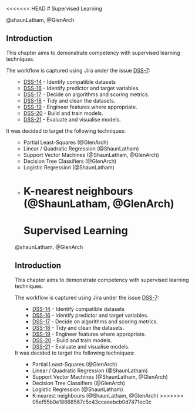 <<<<<<< HEAD
# Supervised Learning

@shaunLatham, @GlenArch

## Introduction

This chapter aims to demonstrate competency with supervised learning techniques.

The workflow is captured using Jira under the issue <a/href=https://shaun-latham.atlassian.net/browse/DSS-7>DSS-7</a>:
<ul>
- <a/href=https://shaun-latham.atlassian.net/browse/DSS-14>DSS-14</a> - Identify compatible datasets
- <a/href=https://shaun-latham.atlassian.net/browse/DSS-16>DSS-16</a> - Identify predictor and target variables.
- <a/href=https://shaun-latham.atlassian.net/browse/DSS-17>DSS-17</a> - Decide on algorithms and scoring metrics.
- <a/href=https://shaun-latham.atlassian.net/browse/DSS-18>DSS-18</a> - Tidy and clean the datasets.
- <a/href=https://shaun-latham.atlassian.net/browse/DSS-19>DSS-19</a> - Engineer features where appropriate.
- <a/href=https://shaun-latham.atlassian.net/browse/DSS-20>DSS-20</a> - Build and train models.
- <a/href=https://shaun-latham.atlassian.net/browse/DSS-21>DSS-21</a> - Evaluate and visualise models.
</ul>

It was decided to target the following techniques:
<ul>
- Partial Least-Squares (@GlenArch)
- Linear / Quadratic Regression (@ShaunLatham)
- Support Vector Machines (@ShaunLatham, @GlenArch)
- Decision Tree Classifiers (@GlenArch)
- Logistic Regression (@ShaunLatham)
- K-nearest neighbours (@ShaunLatham, @GlenArch)
=======
# Supervised Learning

@shaunLatham, @GlenArch

## Introduction

This chapter aims to demonstrate competency with supervised learning techniques.

The workflow is captured using Jira under the issue <a/href=https://shaun-latham.atlassian.net/browse/DSS-7>DSS-7</a>:
<ul>
- <a/href=https://shaun-latham.atlassian.net/browse/DSS-14>DSS-14</a> - Identify compatible datasets
- <a/href=https://shaun-latham.atlassian.net/browse/DSS-16>DSS-16</a> - Identify predictor and target variables.
- <a/href=https://shaun-latham.atlassian.net/browse/DSS-17>DSS-17</a> - Decide on algorithms and scoring metrics.
- <a/href=https://shaun-latham.atlassian.net/browse/DSS-18>DSS-18</a> - Tidy and clean the datasets.
- <a/href=https://shaun-latham.atlassian.net/browse/DSS-19>DSS-19</a> - Engineer features where appropriate.
- <a/href=https://shaun-latham.atlassian.net/browse/DSS-20>DSS-20</a> - Build and train models.
- <a/href=https://shaun-latham.atlassian.net/browse/DSS-21>DSS-21</a> - Evaluate and visualise models.
</ul>

It was decided to target the following techniques:
<ul>
- Partial Least-Squares (@GlenArch)
- Linear / Quadratic Regression (@ShaunLatham)
- Support Vector Machines (@ShaunLatham, @GlenArch)
- Decision Tree Classifiers (@GlenArch)
- Logistic Regression (@ShaunLatham)
- K-nearest neighbours (@ShaunLatham, @GlenArch)
>>>>>>> 05ef55b0e18668567c5c43ccaeebcb0d7471ec0c
</ul>